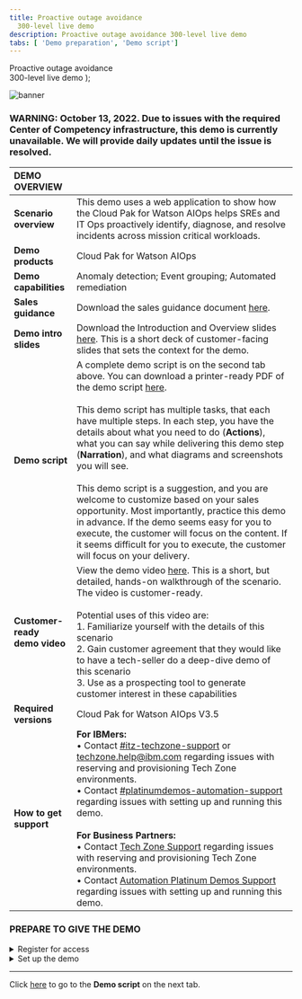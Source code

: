 ```yaml
---
title: Proactive outage avoidance
  300-level live demo
description: Proactive outage avoidance 300-level live demo
tabs: [ 'Demo preparation', 'Demo script']
---
```


  <span>
    Proactive outage avoidance <br/> 300-level live demo
  </span> );

![banner](./images/proactive-outage-avoidance-300-prep-github-banner.jpg)

<span id="top"></span>

### **WARNING**: October 13, 2022. Due to issues with the required Center of Competency infrastructure, this demo is currently unavailable. We will provide daily updates until the issue is resolved.

| DEMO OVERVIEW | |
| :--- | :--- |
| **Scenario overview** | This demo uses a web application to show how the Cloud Pak for Watson AIOps helps SREs and IT Ops proactively identify, diagnose, and resolve incidents across mission critical workloads. |
| **Demo products** | Cloud Pak for Watson AIOps |
| **Demo capabilities** | Anomaly detection; Event grouping; Automated remediation |
| **Sales guidance** | Download the sales guidance document <a href="https://ibm.box.com/s/pppokmib3g1oyddhdcc98f9zdik2zh5h" target="_blank" rel="noreferrer">here</a>. |
| **Demo intro slides** | Download the Introduction and Overview slides <a href="https://ibm.box.com/s/ynmx1w4llrykdw3qf5q19xpuq2gpxb8d" target="_blank" rel="noreferrer">here</a>. This is a short deck of customer-facing slides that sets the context for the demo. |
| **Demo script** | A complete demo script is on the second tab above. You can download a printer-ready PDF of the demo script <a href="./300-Proactive-Outage-Avoidance-Demo-Script.pdf" target="_blank" rel="noreferrer">here</a>. <br/><br/> This demo script has multiple tasks, that each have multiple steps. In each step, you have the details about what you need to do (**Actions**), what you can say while delivering this demo step (**Narration**), and what diagrams and screenshots you will see. <br/><br/> This demo script is a suggestion, and you are welcome to customize based on your sales opportunity. Most importantly, practice this demo in advance. If the demo seems easy for you to execute, the customer will focus on the content. If it seems difficult for you to execute, the customer will focus on your delivery. |
| **Customer-ready <br/> demo video** | View the demo video <a href="https://ibm.ent.box.com/s/s6gj05hjc7h0zyvpykc32r71i3xr2ilb" target="_blank" rel="noreferrer">here</a>. This is a short, but detailed, hands-on walkthrough of the scenario. The video is customer-ready. <br/> <br/> Potential uses of this video are: <br/> 1. Familiarize yourself with the details of this scenario <br/> 2. Gain customer agreement that they would like to have a tech-seller do a deep-dive demo of this scenario <br/> 3. Use as a prospecting tool to generate customer interest in these capabilities |
| **Required versions** | Cloud Pak for Watson AIOps V3.5 |
| **How to get support** | **For IBMers:** <br/>• Contact <a href="https://ibm-cloud.slack.com/archives/C0124J683GW" target="_blank" rel="noreferrer">#itz-techzone-support</a> or <a href="mailto:techzone.help@ibm.com">techzone.help@ibm.com</a> regarding issues with reserving and provisioning Tech Zone environments.<br/>• Contact <a href="https://ibm-cloud.slack.com/archives/C0216F39ACU" target="_blank" rel="noreferrer">#platinumdemos-automation-support</a> regarding issues with setting up and running this demo. <br/><br/> **For Business Partners:** <br/>• Contact <a href="mailto:techzone.help@ibm.com">Tech Zone Support</a> regarding issues with reserving and provisioning Tech Zone environments.<br/>• Contact <a href="mailto:automationplatinumdemos@ibm.com"> Automation Platinum Demos Support</a> regarding issues with setting up and running this demo. |

### **PREPARE TO GIVE THE DEMO**

<details>

<summary>Register for access</summary>
<br/>

<InlineNotification><strong>NOTE</strong>: If you already have access to the Center of Competency, you can skip this section and proceed to the <strong>Set up the demo</strong> section below. </InlineNotification>

<br/>

1. Register for access to the <a href="https://cmc.coc-ibm.com/registration" target="_blank" rel="noreferrer">Center of Competency</a> (CoC).

<br/>

2. Once you get an email confirming your access credentials, go to the CoC's <a href="https://cmc.coc-ibm.com/aiops" target="_blank" rel="noreferrer">Watson AIOps</a> cluster page.

<br/>

**[Go to top](#top)**

</details>

<details>

<summary>Set up the demo</summary>
<br/>

1. On the <a href="https://cmc.coc-ibm.com/aiops" target="_blank" rel="noreferrer">Watson AIOps cluster page</a>, you will see several clusters. You will be using the **Boba** cluster. <br/>

<br/> <InlineNotification><strong>NOTE</strong>: Watson AIOps is NOT currently multi-tenant. Therefore, only ONE USER can use the environment at a time. Otherwise, you risk overwriting/undoing other users’ demos. You must reserve your timeslot. The reservations are NOT self-enforcing, meaning it’s up to everyone to adhere to only using the demo during the time you’ve reserved and ensuring you finish up prior to the next person’s time slot. <br/><br/> There are two V3.5 clusters. If the <strong>Boba</strong> cluster is not available, you can alternatively use the <strong>Hondo</strong> cluster and proceed with the same steps below. </InlineNotification> <br/>

2.	Reserve the **Boba** cluster for a self-enablement session by following the steps below: <br/> a. Click **Reservations** to access <a href="https://cmc.coc-ibm.com/calendar/boba" target="_blank" rel="noreferrer">Boba's Demo Schedule</a>.<br/><img src="https://raw.githubusercontent.com/ibm-garage-tsa/platinum-demos/master/src/pages/300-watson-aiops-proactive-outage-avoidance/images/boba-reservations.png" width="300" /><br/>b. To easily view the duration of reservations and avoid interfering with existing reservations, click **week** at the top right to access the weekly calendar view, or you can click individual reservations to see details.<br/><img src="https://raw.githubusercontent.com/ibm-garage-tsa/platinum-demos/master/src/pages/300-watson-aiops-proactive-outage-avoidance/images/4b.png" width="600" /><br/>c. Click a date of interest in the calendar, and a reservation pop-up window will open.<br/><img src="https://raw.githubusercontent.com/ibm-garage-tsa/platinum-demos/master/src/pages/300-watson-aiops-proactive-outage-avoidance/images/4c.png" width="600" /><br/>d. To ensure you have sufficient time to set up, practice, and clean up, reserve two hours (1). However, if you have a time constraint, it is possible to quickly get through it in one hour. <br/><br/> Choose **Self enablement** (2). You don’t need any opportunity or revenue details to use the cluster for self-enablement. Then, click **Reserve Time** (3). <br/> <img src="https://raw.githubusercontent.com/ibm-garage-tsa/platinum-demos/master/src/pages/300-watson-aiops-proactive-outage-avoidance/images/4d-.png" width="400" />

<br/>

3. In the <a href="https://cmc.coc-ibm.com/cluster/boba" target="_blank" rel="noreferrer">Boba cluster details</a> page, go through the list of systems under **Primary Tools/Application UIs** and log in to each of them with the provided credentials. Open a new tab for each system prior to giving the demo. <br/><br/> **Notes**: <br/> • For logging in to the IBM Automation Hub, use OpenShift as the authentication method. <br/> • For Slack, you will use the **#boba-qotd** channel.<br/><img src="https://raw.githubusercontent.com/ibm-garage-tsa/platinum-demos/master/src/pages/300-watson-aiops-proactive-outage-avoidance/images/boba-primary-tools.png" width="800" />

<br/>

4. On the **Quote of the Day Anomaly Generator** page, click **Reset All Services to Factory Settings**. <br/><img src="https://raw.githubusercontent.com/ibm-garage-tsa/platinum-demos/master/src/pages/300-watson-aiops-proactive-outage-avoidance/images/reset.png" width="600" />


<br/>

5. Validate that the QotD golden signals in Instana show normal behavior (i.e., the erroneous call rate is 0). <br/><img src="https://raw.githubusercontent.com/ibm-garage-tsa/platinum-demos/master/src/pages/300-watson-aiops-proactive-outage-avoidance/images/golden-signals.png" width="800" />

<br/>

6. Validate that the reset is complete and that the AI Manager shows no stories and alerts by performing the following steps:<br/><br/>a. On the **AI Manager** page, click **View data and tool connections**. <br/><img src="https://raw.githubusercontent.com/ibm-garage-tsa/platinum-demos/master/src/pages/300-watson-aiops-proactive-outage-avoidance/images/ai-manager.png" width="800" /><br/>b. Ensure that all connection statuses are **green**. <br/><img src="https://raw.githubusercontent.com/ibm-garage-tsa/platinum-demos/master/src/pages/300-watson-aiops-proactive-outage-avoidance/images/connections.png" width="800" /><br/>c. Return to the **AI Manager** page and click **View applications**.<br/><img src="https://raw.githubusercontent.com/ibm-garage-tsa/platinum-demos/master/src/pages/300-watson-aiops-proactive-outage-avoidance/images/ai-manager-home.png" width="800" /><br/>d. Click **Quote of the Day**.<br/><img src="https://raw.githubusercontent.com/ibm-garage-tsa/platinum-demos/master/src/pages/300-watson-aiops-proactive-outage-avoidance/images/all-applications.png" width="800" /><br/> <InlineNotification><strong>NOTE</strong>: A good starting point of the demo is where there are no stories. No stories will be available if there are no active alerts. In that case, skip the remaining instructions in step 6 and proceed directly to step 7.</InlineNotification> <br/>e. Expand each story (1) and click **View all alerts** (2). <br/><img src="https://raw.githubusercontent.com/ibm-garage-tsa/platinum-demos/master/src/pages/300-watson-aiops-proactive-outage-avoidance/images/qotd-stories.png" width="800" /><br/>f. Click the **Filters** icon (1). Under the **State** column, check **Open** (2). Click **Apply filters** (3).<br/><img src="https://raw.githubusercontent.com/ibm-garage-tsa/platinum-demos/master/src/pages/300-watson-aiops-proactive-outage-avoidance/images/filters.png" width="800" /><br/>g. Select each alert (1) and click **Clear alert** at the bottom (2). Repeat this until all alerts are cleared. <br/><img src="https://raw.githubusercontent.com/ibm-garage-tsa/platinum-demos/master/src/pages/300-watson-aiops-proactive-outage-avoidance/images/clear-alert.png" width="800" /><br/> h. Repeat steps 6e-6g for each story until no stories are available.

<br/>

7. On Slack: <br/><br/> a. Validate that you are in the **#boba-qotd** channel. <br/><img src="https://raw.githubusercontent.com/ibm-garage-tsa/platinum-demos/master/src/pages/300-watson-aiops-proactive-outage-avoidance/images/boba-slack.png" width="800" /><br/>b. In the chatbox, it is recommended that you type some text to separate old messages and easily identify new messages that will appear while you perform the demo. An example is included in the screenshot below. <br/><img src="https://raw.githubusercontent.com/ibm-garage-tsa/platinum-demos/master/src/pages/300-watson-aiops-proactive-outage-avoidance/images/text.png" width="600" /><br/>

**[Go to top](#top)**

</details>

***

Click [here](/300-watson-aiops-proactive-outage-avoidance/demo-script) to go to the **Demo script** on the next tab.
